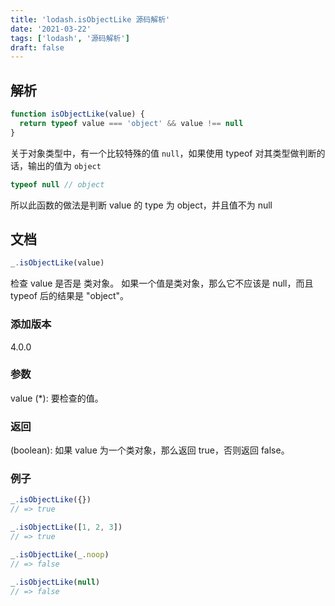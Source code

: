 ```yaml
---
title: 'lodash.isObjectLike 源码解析'
date: '2021-03-22'
tags: ['lodash', '源码解析']
draft: false
---
```


## 解析

```js
function isObjectLike(value) {
  return typeof value === 'object' && value !== null
}
```

关于对象类型中，有一个比较特殊的值 `null`，如果使用 typeof 对其类型做判断的话，输出的值为 `object`

```js
typeof null // object
```

所以此函数的做法是判断 value 的 type 为 object，并且值不为 null

## 文档

```js
_.isObjectLike(value)
```

检查 value 是否是 类对象。 如果一个值是类对象，那么它不应该是 null，而且 typeof 后的结果是 "object"。

### 添加版本

4.0.0

### 参数

value (\*): 要检查的值。

### 返回

(boolean): 如果 value 为一个类对象，那么返回 true，否则返回 false。

### 例子

```js
_.isObjectLike({})
// => true

_.isObjectLike([1, 2, 3])
// => true

_.isObjectLike(_.noop)
// => false

_.isObjectLike(null)
// => false
```
